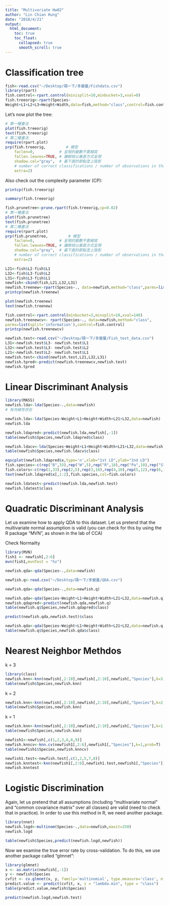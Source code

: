 ```yaml
---
title: "Multivariate Hw02"
author: "Lin Chian Hung"
date: "2018/4/21"
output: 
  html_document:
    toc: true
    toc_float: 
      collapsed: true
      smooth_scroll: true
---
```


# Classification tree
```r
fish<-read.csv("~/Desktop/碩一下/多變量/Fishdata.csv")
library(rpart)
fish.control<-rpart.control(minisplit=10,minbucket=3,xval=0)
fish.treeorig<-rpart(Species~
Weight+L1+L2+L3+Height+Width,data=fish,method="class",control=fish.control)
```
Let’s now plot the tree:
```r
# 第一種畫法
plot(fish.treeorig)
text(fish.treeorig)
# 第二種畫法
require(rpart.plot) 
prp(fish.treeorig,         # 模型
    faclen=0,           # 呈現的變數不要縮寫
    fallen.leaves=TRUE, # 讓樹枝以垂直方式呈現
    shadow.col="gray",  # 最下面的節點塗上陰影
    # number of correct classifications / number of observations in that node
    extra=2) 
```

Also check out the complexity parameter (CP):
```r
printcp(fish.treeorig)
```
```r
summary(fish.treeorig)
```
```r
fish.prunetree<-prune.rpart(fish.treeorig,cp=0.02) 
# 第一種畫法
plot(fish.prunetree)
text(fish.prunetree)
# 第二種畫法
require(rpart.plot) 
prp(fish.prunetree,         # 模型
    faclen=0,           # 呈現的變數不要縮寫
    fallen.leaves=TRUE, # 讓樹枝以垂直方式呈現
    shadow.col="gray",  # 最下面的節點塗上陰影
    # number of correct classifications / number of observations in that node
    extra=2) 
```
```r
L21<-fish$L2-fish$L1
L32<-fish$L3-fish$L2
L31<-fish$L3-fish$L1
newfish<-cbind(fish,L21,L32,L31)
newfish.treenew<-rpart(Species~., data=newfish,method="class",parms=list(split="information"),control=fish.control) 
printcp(newfish.treenew)
```
```r
plot(newfish.treenew) 
text(newfish.treenew)
```
```r
fish.control<-rpart.control(minbucket=3,minsplit=10,xval=148)
newfish.treenewcv<- rpart(Species~., data=newfish,method="class",
parms=list(split='information'),control=fish.control) 
printcp(newfish.treenewcv)
```
```r
newfish.test<-read.csv("~/Desktop/碩一下/多變量/Fish_test_data.csv")
L31<-newfish.test$L3- newfish.test$L1
L32<-newfish.test$L3- newfish.test$L2
L21<-newfish.test$L2- newfish.test$L1
newfish.test<-cbind(newfish.test,L21,L32,L31)
newfish.tpred<-predict(newfish.treenewcv,newfish.test)
newfish.tpred
```

# Linear Discriminant Analysis
```r
library(MASS)
newfish.lda<-lda(Species~.,data=newfish)
# 有共線性存在
```
```r
newfish.lda<-lda(Species~Weight+L1+Height+Width+L21+L32,data=newfish) 
newfish.lda
```
```r
newfish.ldapred<-predict(newfish.lda,newfish[,-1])
table(newfish$Species,newfish.ldapred$class)
```

```r
newfish.ldacv<-lda(Species~Weight+L1+Height+Width+L21+L32,data=newfish,CV=T)  
table(newfish$Species,newfish.ldacv$class)
```
```r
eqscplot(newfish.ldapred$x,type='n',xlab="1st LD",ylab="2nd LD")
fish.species<-c(rep("B",33),rep("W",5),rep("R",18),rep("Pa",10),rep("S",12),rep("Pi",16),rep("Pe",54))
fish.colors<-c(rep(1,33),rep(2,5),rep(3,18),rep(4,10),rep(5,12),rep(6,16),rep(7,54)) 
text(newfish.ldapred$x[,1:2],fish.species,col=fish.colors)
```

```r
newfish.ldatest<-predict(newfish.lda,newfish.test) 
newfish.ldatest$class
```
# Quadratic Discriminant Analysis
Let us examine how to apply QDA to this dataset.
Let us pretend that the multivariate normal assumption is valid (you can check for this by using the R package “MVN”, as shown in the lab of CCA)

Check Normailty
```r
library(MVN)
fish1 <- newfish[,2:6]
mvn(fish1,mvnTest = "hz")
```


```r
newfish.qda<-qda(Species~.,data=newfish)
```

```r
newfish.q<-read.csv("~/Desktop/碩一下/多變量/QDA.csv")
```
```r
newfish.qda<-qda(Species~.,data=newfish.q)
```
```r
newfish.qda<-qda(Species~Weight+L1+Height+Width+L21+L32,data=newfish.q) 
newfish.qdapred<-predict(newfish.qda,newfish.q)
table(newfish.q$Species,newfish.qdapred$class)
```
```r
predict(newfish.qda,newfish.test)$class
```
```r
newfish.qda<-qda(Species~Weight+L1+Height+Width+L21+L32,data=newfish.q,CV=T) 
table(newfish.q$Species,newfish.qda$class)
```
# Nearest Neighbor Methdos
k = 3
```r
library(class)
newfish.knn<-knn(newfish[,2:10],newfish[,2:10],newfish[,"Species"],k=3,prob=T) 
table(newfish$Species,newfish.knn)
```
k = 2
```r
newfish.knn<-knn(newfish[,2:10],newfish[,2:10],newfish[,"Species"],k=2,prob=T) 
table(newfish$Species,newfish.knn)
```
k = 1
```r
newfish.knn<-knn(newfish[,2:10],newfish[,2:10],newfish[,"Species"],k=1,prob=T) 
table(newfish$Species,newfish.knn)
```
```r
newfish1<-newfish[,c(1,2,3,6,8,9)]
newfish.knncv<-knn.cv(newfish1[,2:6],newfish1[,"Species"],k=1,prob=T) 
table(newfish1$Species,newfish.knncv)
```

```r
newfish1.test<-newfish.test[,c(1,2,5,7,8)]
newfish.knntest<-knn(newfish1[,2:6],newfish1.test,newfish1[,"Species"],k=1,prob=T) 
newfish.knntest

```

# Logistic Discrimination
Again, let us pretend that all assumptions (including “multivariate normal” and “common covariance matrix” over all classes) are valid (need to check that in practice).
In order to use this method in R, we need another package.
```r
library(nnet)
newfish.logd<-multinom(Species~.,data=newfish,maxit=250) 
newfish.logd
```
```r
table(newfish$Species,predict(newfish.logd,newfish))
```
Now we examine the true error rate by cross-validation. To do this, we use another package called “glmnet”:
```r
library(glmnet)
x <- as.matrix(newfish[,-1])
y <- newfish$Species
cvfit <- cv.glmnet(x, y, family='multinomial', type.measure='class', nfolds=148) 
predict.value <- predict(cvfit, x, s = "lambda.min", type = "class")
table(predict.value,newfish$Species)
```
```r
predict(newfish.logd,newfish.test)
```

